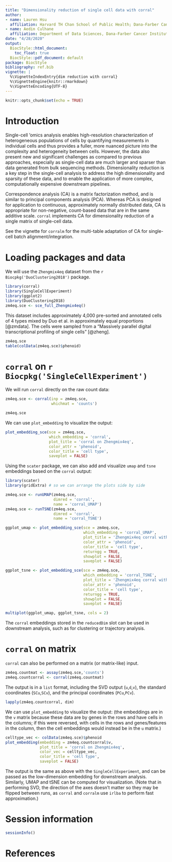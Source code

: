 ```yaml
---
title: "Dimensionality reduction of single cell data with corral"
author: 
- name: Lauren Hsu
  affiliation: Harvard TH Chan School of Public Health; Dana-Farber Cancer Institute
- name: Aedin Culhane
  affiliation: Department of Data Sciences, Dana-Farber Cancer Institute, Department of Biostatistics, Harvard TH Chan School of Public Health
date: "4/28/2020"
output:
  BiocStyle::html_document:
    toc_float: true
  BiocStyle::pdf_document: default
package: BiocStyle
bibliography: ref.bib
vignette: |
  %\VignetteIndexEntry{dim reduction with corral}
  %\VignetteEngine{knitr::rmarkdown}
  %\VignetteEncoding{UTF-8}
---
```


```r
knitr::opts_chunk$set(echo = TRUE)
```

# Introduction

Single-cell 'omics analysis enables high-resolution characterization of heterogeneous populations of cells by quantifying measurements in individual cells and thus provides a fuller, more nuanced picture into the complexity and heterogeneity between cells. However, the data also present new and significant challenges as compared to previous approaches, especially as single-cell data are much larger and sparser than data generated from bulk sequencing methods. Dimensionality reduction is a key step in the single-cell analysis to address the high dimensionality and sparsity of these data, and to enable the application of more complex, computationally expensive downstream pipelines.

Correspondence analysis (CA) is a matrix factorization method, and is similar to principal components analysis (PCA). Whereas PCA is designed for application to continuous, approximately normally distributed data, CA is appropriate for non-negative, count-based data that are in the same additive scale. `corral` implements CA for dimensionality reduction of a single matrix of single-cell data. 

See the vignette for `corralm` for the multi-table adaptation of CA for single-cell batch alignment/integration.

# Loading packages and data

We will use the `Zhengmix4eq` dataset from the `r Biocpkg('DuoClustering2018')` package.

```r
library(corral)
library(SingleCellExperiment)
library(ggplot2)
library(DuoClustering2018)
zm4eq.sce <- sce_full_Zhengmix4eq()
```

This dataset includes approximately 4,000 pre-sorted and annotated cells of 4 types mixed by Duo et al. in approximately equal proportions [@zmdata]. The cells were sampled from a "Massively parallel digital transcriptional profiling of single cells" [@zheng].

```r
zm4eq.sce
table(colData(zm4eq.sce)$phenoid)
```


# `corral` on `r Biocpkg('SingleCellExperiment')`

We will run `corral` directly on the raw count data:

```r
zm4eq.sce <- corral(inp = zm4eq.sce, 
                    whichmat = 'counts')

zm4eq.sce
```

We can use `plot_embedding` to visualize the output:

```r
plot_embedding_sce(sce = zm4eq.sce,
                   which_embedding = 'corral',
                   plot_title = 'corral on Zhengmix4eq',
                   color_attr = 'phenoid',
                   color_title = 'cell type',
                   saveplot = FALSE)
```

Using the `scater` package, we can also add and visualize `umap` and `tsne` embeddings based on the `corral` output:

```r
library(scater)
library(gridExtra) # so we can arrange the plots side by side

zm4eq.sce <- runUMAP(zm4eq.sce,
                     dimred = 'corral',
                     name = 'corral_UMAP')
zm4eq.sce <- runTSNE(zm4eq.sce,
                     dimred = 'corral',
                     name = 'corral_TSNE')

ggplot_umap <- plot_embedding_sce(sce = zm4eq.sce,
                                  which_embedding = 'corral_UMAP',
                                  plot_title = 'Zhengmix4eq corral with UMAP',
                                  color_attr = 'phenoid',
                                  color_title = 'cell type',
                                  returngg = TRUE,
                                  showplot = FALSE,
                                  saveplot = FALSE)

ggplot_tsne <- plot_embedding_sce(sce = zm4eq.sce,
                                  which_embedding = 'corral_TSNE',
                                  plot_title = 'Zhengmix4eq corral with tSNE',
                                  color_attr = 'phenoid',
                                  color_title = 'cell type',
                                  returngg = TRUE,
                                  showplot = FALSE,
                                  saveplot = FALSE)

multiplot(ggplot_umap, ggplot_tsne, cols = 2)

```

The `corral` embeddings stored in the `reducedDim` slot can be used in downstream analysis, such as for clustering or trajectory analysis.

# `corral` on matrix

`corral` can also be performed on a matrix (or matrix-like) input.

```r
zm4eq.countmat <- assay(zm4eq.sce,'counts')
zm4eq.countcorral <- corral(zm4eq.countmat)
```

The output is in a `list` format, including the SVD output (`u`,`d`,`v`), the standard coordinates (`SCu`,`SCv`), and the principal coordinates (`PCu`,`PCv`).

```r
lapply(zm4eq.countcorral, dim)
```

We can use `plot_embedding` to visualize the output:
(the embeddings are in the `v` matrix because these data are by genes in the rows and have cells in the columns; if this were reversed, with cells in the rows and genes/features in the column, then the cell embeddings would instead be in the `u` matrix.)
```r
celltype_vec <- colData(zm4eq.sce)$phenoid
plot_embedding(embedding = zm4eq.countcorral$v,
               plot_title = 'corral on Zhengmix4eq',
               color_vec = celltype_vec,
               color_title = 'cell type',
               saveplot = FALSE)
```

The output is the same as above with the `SingleCellExperiment`, and can be passed as the low-dimension embedding for downstream analysis. Similarly, UMAP and tSNE can be computed for visualization. (Note that in performing SVD, the direction of the axes doesn't matter so they may be flipped between runs, as `corral` and `corralm` use `irlba` to perform fast approximation.)

# Session information

```r
sessionInfo()
```

# References